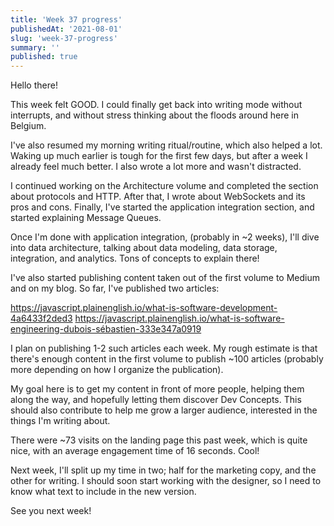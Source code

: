 ```yaml
---
title: 'Week 37 progress'
publishedAt: '2021-08-01'
slug: 'week-37-progress'
summary: ''
published: true
---
```


Hello there!

This week felt GOOD. I could finally get back into writing mode without interrupts, and without stress thinking about the floods around here in Belgium.

I've also resumed my morning writing ritual/routine, which also helped a lot. Waking up much earlier is tough for the first few days, but after a week I already feel much better. I also wrote a lot more and wasn't distracted.

I continued working on the Architecture volume and completed the section about protocols and HTTP. After that, I wrote about WebSockets and its pros and cons. Finally, I've started the application integration section, and started explaining Message Queues.

Once I'm done with application integration, (probably in ~2 weeks), I'll dive into data architecture, talking about data modeling, data storage, integration, and analytics. Tons of concepts to explain there!

I've also started publishing content taken out of the first volume to Medium and on my blog. So far, I've published two articles:

https://javascript.plainenglish.io/what-is-software-development-4a6433f2ded3
https://javascript.plainenglish.io/what-is-software-engineering-dubois-sébastien-333e347a0919

I plan on publishing 1-2 such articles each week. My rough estimate is that there's enough content in the first volume to publish ~100 articles (probably more depending on how I organize the publication).

My goal here is to get my content in front of more people, helping them along the way, and hopefully letting them discover Dev Concepts. This should also contribute to help me grow a larger audience, interested in the things I'm writing about.

There were ~73 visits on the landing page this past week, which is quite nice, with an average engagement time of 16 seconds. Cool!

Next week, I'll split up my time in two; half for the marketing copy, and the other for writing. I should soon start working with the designer, so I need to know what text to include in the new version.

See you next week!

<BlogPostSignature />
